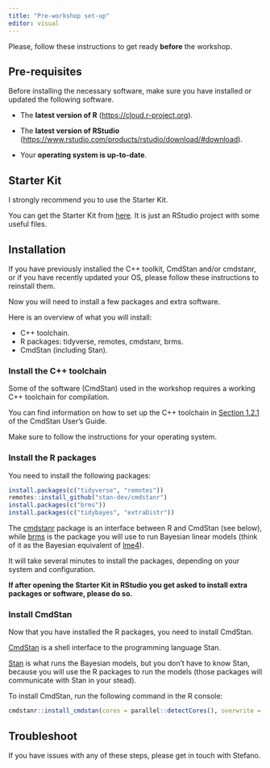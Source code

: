 ```yaml
---
title: "Pre-workshop set-up"
editor: visual
---
```


Please, follow these instructions to get ready **before** the workshop.

## Pre-requisites

Before installing the necessary software, make sure you have installed or updated the following software.

-   The **latest version of R** (<https://cloud.r-project.org>).

-   The **latest version of RStudio** (<https://www.rstudio.com/products/rstudio/download/#download>).

-   Your **operating system is up-to-date**.

## Starter Kit

I strongly recommend you to use the Starter Kit.

You can get the Starter Kit from [here](https://github.com/stefanocoretta/learnBayesKit). It is just an RStudio project with some useful files.

## Installation

::: {.callout-important icon="false"}
If you have previously installed the C++ toolkit, CmdStan and/or cmdstanr, or if you have recently updated your OS, please follow these instructions to reinstall them.
:::

Now you will need to install a few packages and extra software.

Here is an overview of what you will install:

-   C++ toolchain.
-   R packages: tidyverse, remotes, cmdstanr, brms.
-   CmdStan (including Stan).

### Install the C++ toolchain

Some of the software (CmdStan) used in the workshop requires a working C++ toolchain for compilation.

You can find information on how to set up the C++ toolchain in [Section 1.2.1](https://mc-stan.org/docs/cmdstan-guide/cmdstan-installation.html#cpp-toolchain) of the CmdStan User's Guide.

Make sure to follow the instructions for your operating system.

### Install the R packages

You need to install the following packages:

``` r
install.packages(c("tidyverse", "remotes"))
remotes::install_github("stan-dev/cmdstanr")
install.packages(c("brms"))
install.packages(c("tidybayes", "extraDistr"))
```

The [cmdstanr](https://mc-stan.org/cmdstanr/index.html) package is an interface between R and CmdStan (see below), while [brms](https://paul-buerkner.github.io/brms/) is the package you will use to run Bayesian linear models (think of it as the Bayesian equivalent of [lme4](https://github.com/lme4/lme4)).

It will take several minutes to install the packages, depending on your system and configuration.

**If after opening the Starter Kit in RStudio you get asked to install extra packages or software, please do so.**

### Install CmdStan

Now that you have installed the R packages, you need to install CmdStan.

[CmdStan](https://mc-stan.org/users/interfaces/cmdstan) is a shell interface to the programming language Stan.

[Stan](https://mc-stan.org) is what runs the Bayesian models, but you don't have to know Stan, because you will use the R packages to run the models (those packages will communicate with Stan in your stead).

To install CmdStan, run the following command in the R console:

``` r
cmdstanr::install_cmdstan(cores = parallel::detectCores(), overwrite = TRUE)
```

## Troubleshoot

If you have issues with any of these steps, please get in touch with Stefano.

